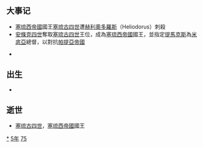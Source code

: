 {{yearTOC|-175|西汉[[汉文帝|汉文帝]]'''[[前元|前元]]五年'''}}
== 大事记 ==

* [[塞琉西帝國|塞琉西帝國]]國王[[塞琉古四世|塞琉古四世]]遭[[赫利奥多罗斯|赫利奧多羅斯]]（Heliodorus）刺殺
* [[安条克四世|安條克四世]]奪取[[塞琉古四世|塞琉古四世]]王位，成為[[塞琉西帝國|塞琉西帝國]]國王，並指定[[提馬克斯|提馬克斯]]為[[米底亞|米底亞]]總督，以對抗[[安息帝國|帕提亞帝國]]

*

== 出生 ==
*

== 逝世 ==
{{Wikisource year mention}}
* [[塞琉古四世|塞琉古四世]]，[[塞琉西帝國|塞琉西帝國]]國王

[[Category:前175年|*]]
[[Category:前170年代|5年]]
[[Category:前2世纪各年|75]]